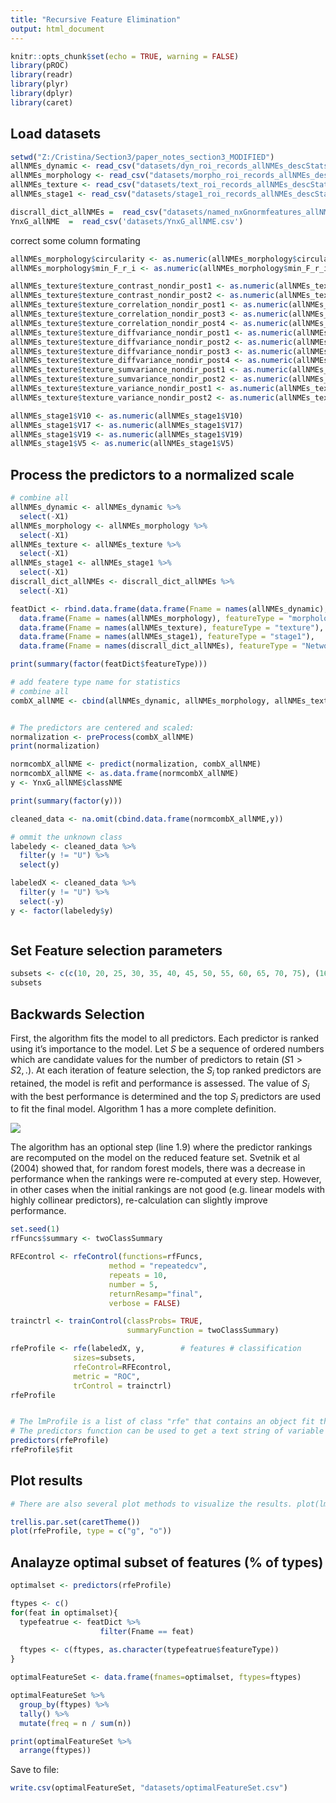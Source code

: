 ```yaml
---
title: "Recursive Feature Elimination"
output: html_document
---
```


```r
knitr::opts_chunk$set(echo = TRUE, warning = FALSE)
library(pROC)
library(readr)
library(plyr)
library(dplyr)
library(caret)
```

## Load datasets
```r
setwd("Z:/Cristina/Section3/paper_notes_section3_MODIFIED")
allNMEs_dynamic <- read_csv("datasets/dyn_roi_records_allNMEs_descStats.csv")
allNMEs_morphology <- read_csv("datasets/morpho_roi_records_allNMEs_descStats.csv")
allNMEs_texture <- read_csv("datasets/text_roi_records_allNMEs_descStats.csv")
allNMEs_stage1 <- read_csv("datasets/stage1_roi_records_allNMEs_descStats.csv")

discrall_dict_allNMEs =  read_csv("datasets/named_nxGnormfeatures_allNMEs_descStats.csv")
YnxG_allNME  =  read_csv('datasets/YnxG_allNME.csv')
```

correct some column formating
```r
allNMEs_morphology$circularity <- as.numeric(allNMEs_morphology$circularity)
allNMEs_morphology$min_F_r_i <- as.numeric(allNMEs_morphology$min_F_r_i)

allNMEs_texture$texture_contrast_nondir_post1 <- as.numeric(allNMEs_texture$texture_contrast_nondir_post1)
allNMEs_texture$texture_contrast_nondir_post2 <- as.numeric(allNMEs_texture$texture_contrast_nondir_post2)
allNMEs_texture$texture_correlation_nondir_post1 <- as.numeric(allNMEs_texture$texture_correlation_nondir_post1)
allNMEs_texture$texture_correlation_nondir_post3 <- as.numeric(allNMEs_texture$texture_correlation_nondir_post3)
allNMEs_texture$texture_correlation_nondir_post4 <- as.numeric(allNMEs_texture$texture_correlation_nondir_post4)
allNMEs_texture$texture_diffvariance_nondir_post1 <- as.numeric(allNMEs_texture$texture_diffvariance_nondir_post1)
allNMEs_texture$texture_diffvariance_nondir_post2 <- as.numeric(allNMEs_texture$texture_diffvariance_nondir_post2)
allNMEs_texture$texture_diffvariance_nondir_post3 <- as.numeric(allNMEs_texture$texture_diffvariance_nondir_post3)
allNMEs_texture$texture_diffvariance_nondir_post4 <- as.numeric(allNMEs_texture$texture_diffvariance_nondir_post4)
allNMEs_texture$texture_sumvariance_nondir_post1 <- as.numeric(allNMEs_texture$texture_sumvariance_nondir_post1)
allNMEs_texture$texture_sumvariance_nondir_post2 <- as.numeric(allNMEs_texture$texture_sumvariance_nondir_post2)
allNMEs_texture$texture_variance_nondir_post1 <- as.numeric(allNMEs_texture$texture_variance_nondir_post1)
allNMEs_texture$texture_variance_nondir_post2 <- as.numeric(allNMEs_texture$texture_variance_nondir_post2)

allNMEs_stage1$V10 <- as.numeric(allNMEs_stage1$V10)
allNMEs_stage1$V17 <- as.numeric(allNMEs_stage1$V17)
allNMEs_stage1$V19 <- as.numeric(allNMEs_stage1$V19)
allNMEs_stage1$V5 <- as.numeric(allNMEs_stage1$V5)

```

## Process the predictors to a normalized scale
```r
# combine all
allNMEs_dynamic <- allNMEs_dynamic %>%
  select(-X1) 
allNMEs_morphology <- allNMEs_morphology %>%
  select(-X1) 
allNMEs_texture <- allNMEs_texture %>%
  select(-X1)
allNMEs_stage1 <- allNMEs_stage1 %>%
  select(-X1)
discrall_dict_allNMEs <- discrall_dict_allNMEs %>%
  select(-X1) 

featDict <- rbind.data.frame(data.frame(Fname = names(allNMEs_dynamic), featureType = "dynamic"),
  data.frame(Fname = names(allNMEs_morphology), featureType = "morphology"),
  data.frame(Fname = names(allNMEs_texture), featureType = "texture"),
  data.frame(Fname = names(allNMEs_stage1), featureType = "stage1"),
  data.frame(Fname = names(discrall_dict_allNMEs), featureType = "NetworkConnectivity"))

print(summary(factor(featDict$featureType)))

# add featere type name for statistics
# combine all
combX_allNME <- cbind(allNMEs_dynamic, allNMEs_morphology, allNMEs_texture, allNMEs_stage1, discrall_dict_allNMEs)


# The predictors are centered and scaled:
normalization <- preProcess(combX_allNME)
print(normalization)

normcombX_allNME <- predict(normalization, combX_allNME)
normcombX_allNME <- as.data.frame(normcombX_allNME)
y <- YnxG_allNME$classNME

print(summary(factor(y)))

```

```r
cleaned_data <- na.omit(cbind.data.frame(normcombX_allNME,y))

# ommit the unknown class
labeledy <- cleaned_data %>%
  filter(y != "U") %>%
  select(y)

labeledX <- cleaned_data %>%
  filter(y != "U") %>%
  select(-y)
y <- factor(labeledy$y)



```

## Set Feature selection parameters
```r
subsets <- c(c(10, 20, 25, 30, 35, 40, 45, 50, 55, 60, 65, 70, 75), (16:30)*5, c(200, 250, 300, 350, 400, 450, 500))
subsets
```

## Backwards Selection
First, the algorithm fits the model to all predictors. Each predictor is ranked using it's importance to the model. Let $S$ be a sequence of ordered numbers which are candidate values for the number of predictors to retain ($S1 > S2, .$). At each iteration of feature selection, the $S_i$ top ranked predictors are retained, the model is refit and performance is assessed. The value of $S_i$ with the best performance is determined and the top $S_i$ predictors are used to fit the final model. Algorithm 1 has a more complete definition.

![](Algo2.png)

The algorithm has an optional step (line 1.9) where the predictor rankings are recomputed on the model on the reduced feature set. Svetnik et al (2004) showed that, for random forest models, there was a decrease in performance when the rankings were re-computed at every step. However, in other cases when the initial rankings are not good (e.g. linear models with highly collinear predictors), re-calculation can slightly improve performance.
```r
set.seed(1)
rfFuncs$summary <- twoClassSummary  

RFEcontrol <- rfeControl(functions=rfFuncs, 
                      method = "repeatedcv",
                      repeats = 10, 
                      number = 5,
                      returnResamp="final", 
                      verbose = FALSE)

trainctrl <- trainControl(classProbs= TRUE,
                          summaryFunction = twoClassSummary)

rfeProfile <- rfe(labeledX, y,        # features # classification
              sizes=subsets,             
              rfeControl=RFEcontrol,
              metric = "ROC",
              trControl = trainctrl)
rfeProfile


# The lmProfile is a list of class "rfe" that contains an object fit that is the final linear model with the remaining terms. The model can be used to get predictions for future or test samples.
# The predictors function can be used to get a text string of variable names that were picked in the final model.
predictors(rfeProfile)
rfeProfile$fit

```
## Plot results
```r
# There are also several plot methods to visualize the results. plot(lmProfile) produces the performance profile across different subset sizes, as shown in the figure below.

trellis.par.set(caretTheme())
plot(rfeProfile, type = c("g", "o"))
```

## Analayze optimal subset of features (% of types)
```r
optimalset <- predictors(rfeProfile)

ftypes <- c()
for(feat in optimalset){
  typefeatrue <- featDict %>%
                    filter(Fname == feat)
  
  ftypes <- c(ftypes, as.character(typefeatrue$featureType))
}

optimalFeatureSet <- data.frame(fnames=optimalset, ftypes=ftypes)

optimalFeatureSet %>%
  group_by(ftypes) %>%
  tally() %>%
  mutate(freq = n / sum(n))

print(optimalFeatureSet %>% 
  arrange(ftypes))

```

Save to file:
```r
write.csv(optimalFeatureSet, "datasets/optimalFeatureSet.csv")
```

